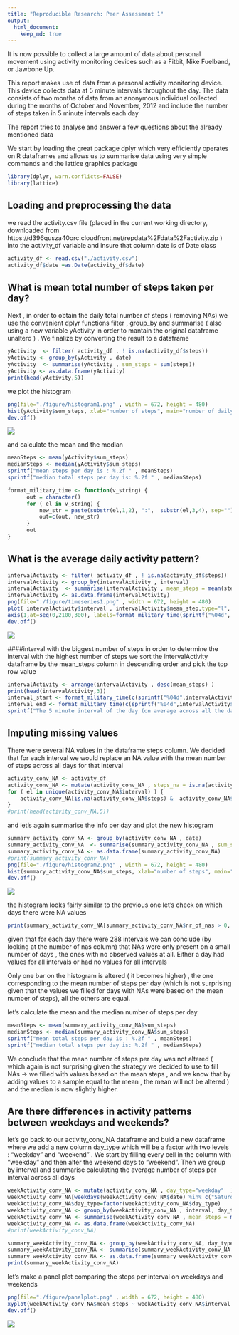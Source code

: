 ```yaml
---
title: "Reproducible Research: Peer Assessment 1"
output: 
  html_document:
    keep_md: true
---
```


It is now possible to collect a large amount of data about personal movement using activity monitoring devices such as a Fitbit, Nike Fuelband, or Jawbone Up.

This report makes use of data from a personal activity monitoring device. This device collects data at 5 minute intervals throughout the day. The data consists of two months of data from an anonymous individual collected during the months of October and November, 2012 and include the number of steps taken in 5 minute intervals each day

The report tries to analyse and answer a few questions about the already mentioned data


We start by loading the great package dplyr which  very efficiently operates on R dataframes and allows us to summarise data using very simple commands and the lattice graphics package

```r
library(dplyr, warn.conflicts=FALSE)
library(lattice)
```

## Loading and preprocessing the data
we read the activity.csv file (placed in the current working directory, downloaded from https://d396qusza40orc.cloudfront.net/repdata%2Fdata%2Factivity.zip ) into the activity_df variable and insure that column date is of Date class

```r
activity_df <- read.csv("./activity.csv")
activity_df$date =as.Date(activity_df$date)
```

## What is mean total number of steps taken per day?
Next , in order to obtain the daily total number of steps ( removing NAs) we use the convenient dplyr functions filter , group_by and summarise ( also using a new variable yActivity in order to mantain the original dataframe unalterd  ) . We finalize by converting the result to a dataframe

```r
yActivity  <- filter( activity_df , ! is.na(activity_df$steps))
yActivity <- group_by(yActivity , date)
yActivity  <- summarise(yActivity , sum_steps = sum(steps))
yActivity <- as.data.frame(yActivity)
print(head(yActivity,5))
```

we plot the histogram
```r
png(file="./figure/histogram1.png" , width = 672, height = 480)
hist(yActivity$sum_steps, xlab="number of steps", main="number of daily steps histogram" , breaks=20, col="wheat")
dev.off()
```
![](./figure/histogram1.png)

and calculate the mean and the median
```r
meanSteps <- mean(yActivity$sum_steps)
medianSteps <- median(yActivity$sum_steps)
sprintf("mean steps per day is : %.2f " , meanSteps)
sprintf("median total steps per day is: %.2f " , medianSteps)
```

```r
format_military_time <- function(v_string) {
      out = character()
      for ( el in v_string) {
          new_str = paste(substr(el,1,2), ":",  substr(el,3,4), sep="")
          out=c(out, new_str)
      }  
      out
}
```

## What is the average daily activity pattern?
```r
intervalActivity <- filter( activity_df , ! is.na(activity_df$steps))
intervalActivity <- group_by(intervalActivity , interval)
intervalActivity  <- summarise(intervalActivity , mean_steps = mean(steps))
intervalActivity <- as.data.frame(intervalActivity)
png(file="./figure/timeseries1.png" , width = 672, height = 480)
plot( intervalActivity$interval , intervalActivity$mean_step,type="l",  xaxt = "n" ,xlab="time", ylab="number of steps" , main="Mean number of steps per interval along the day" )
axis(1,at=seq(0,2100,300), labels=format_military_time(sprintf("%04d", seq(0,2100,300))))
dev.off()
```
![](./figure/timeseries1.png)


####interval with the biggest number of steps
in order to determine the interval with the highest number of steps we sort the intervalActivity dataframe by the mean_steps column in descending order and pick the top row value 
```r
intervalActivity <- arrange(intervalActivity , desc(mean_steps) )
print(head(intervalActivity,3))
interval_start <- format_military_time(c(sprintf("%04d",intervalActivity$interval[1] )))[1]
interval_end <- format_military_time(c(sprintf("%04d",intervalActivity$interval[1]+5 )))[1]
sprintf("The 5 minute interval of the day (on average across all the days in the dataset) that contains the maximum number of steps is the one starting at %s and ending at %s with a mean of %.2f steps", interval_start, interval_end ,intervalActivity$mean_steps[1])
```

## Imputing missing values
There were several NA values in the dataframe steps column. We decided that for each interval we would replace an NA value with the mean number of steps across all days for that interval
```r
activity_conv_NA <- activity_df
activity_conv_NA <- mutate(activity_conv_NA , steps_na = is.na(activity_conv_NA$steps))
for ( el in unique(activity_conv_NA$interval) ) {
    activity_conv_NA[is.na(activity_conv_NA$steps) &  activity_conv_NA$interval== el,  "steps"] =                             intervalActivity[intervalActivity$interval == el, "mean_steps" ]
}
#print(head(activity_conv_NA,5))
```

and let's again summarise the info per day and plot the new histogram

```r
summary_activity_conv_NA <- group_by(activity_conv_NA , date)
summary_activity_conv_NA  <- summarise(summary_activity_conv_NA , sum_steps = sum(steps), nr_of_nas=sum(steps_na))
summary_activity_conv_NA <- as.data.frame(summary_activity_conv_NA)
#print(summary_activity_conv_NA)
png(file="./figure/histogram2.png" , width = 672, height = 480)
hist(summary_activity_conv_NA$sum_steps, xlab="number of steps", main="number of daily steps histogram" , breaks=20, col="brown")
dev.off()
```
![](./figure/histogram2.png)

the histogram looks fairly similar to the previous one
let's check on which days there were NA values 
```r
print(summary_activity_conv_NA[summary_activity_conv_NA$nr_of_nas > 0, ])
```

given that for each day there were 288 intervals we can conclude (by looking at the number of nas column) that NAs were only present on a small number of days , the ones with no observed values at all. Either a day had values for all intervals or had no values for all intervals

Only one bar on the histogram is altered ( it becomes higher) , the one corresponding to the mean number of steps per day (which is not surprising given that the values we filled for days with NAs were based on the mean number of steps), all the others are equal.

let's calculate the mean and the median number of steps per day
```r
meanSteps <- mean(summary_activity_conv_NA$sum_steps)
medianSteps <- median(summary_activity_conv_NA$sum_steps)
sprintf("mean total steps per day is : %.2f " , meanSteps)
sprintf("median total steps per day is: %.2f " , medianSteps)
```
We conclude that the mean number of steps per day was not altered ( which again is not surprising given the strategy we decided to use to fill NAs -> we filled with values based on the mean steps , and we know that by adding values to a sample equal to the mean , the mean will not be altered )
and the median is now slightly higher. 

## Are there differences in activity patterns between weekdays and weekends?

let's go back to our activity_conv_NA dataframe and buid a new dataframe where we add a new column day_type which will be a factor with two levels : "weekday" and "weekend" . We start by filling every cell in the column with "weekday" and then alter the weekend days to "weekend".
Then we group by interval and summarise calculating the average number of steps per interval across all days
```r
weekActivity_conv_NA <- mutate(activity_conv_NA , day_type="weekday"  )
weekActivity_conv_NA[weekdays(weekActivity_conv_NA$date) %in% c("Saturday", "Sunday"), "day_type"]=                                                                   "weekend" 
weekActivity_conv_NA$day_type=factor(weekActivity_conv_NA$day_type)
weekActivity_conv_NA <- group_by(weekActivity_conv_NA , interval, day_type)
weekActivity_conv_NA <- summarise(weekActivity_conv_NA , mean_steps = mean(steps),                                                          nr_of_nas=sum(steps_na))
weekActivity_conv_NA <- as.data.frame(weekActivity_conv_NA) 
#print(weekActivity_conv_NA)
```


```r
summary_weekActivity_conv_NA <- group_by(weekActivity_conv_NA, day_type)
summary_weekActivity_conv_NA <- summarise(summary_weekActivity_conv_NA , mean_steps =                                                      mean(mean_steps))
summary_weekActivity_conv_NA <- as.data.frame(summary_weekActivity_conv_NA )
print(summary_weekActivity_conv_NA)
```

let's make a panel plot comparing the steps per interval on weekdays and weekends
```r
png(file="./figure/panelplot.png" , width = 672, height = 480)
xyplot(weekActivity_conv_NA$mean_steps ~ weekActivity_conv_NA$interval | weekActivity_conv_NA$day_type, type = "l", layout = c(1, 2), xlab = "Interval", ylab = "Number of steps" , main="average number of steps per interval along the day (weekday vs weekend)")
dev.off()
```
![](./figure/panelplot.png)

